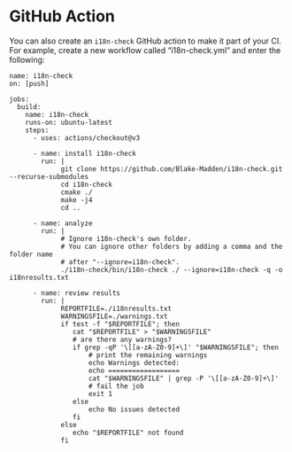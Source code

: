 # GitHub Action

You can also create an `i18n-check` GitHub action to make it part of your CI.
For example, create a new workflow called "i18n-check.yml" and enter the following:

```
name: i18n-check
on: [push]

jobs:
  build:
    name: i18n-check
    runs-on: ubuntu-latest
    steps:
      - uses: actions/checkout@v3

      - name: install i18n-check
        run: |
             git clone https://github.com/Blake-Madden/i18n-check.git --recurse-submodules
             cd i18n-check
             cmake ./
             make -j4
             cd ..

      - name: analyze
        run: |
             # Ignore i18n-check's own folder.
             # You can ignore other folders by adding a comma and the folder name
             # after "--ignore=i18n-check".
             ./i18n-check/bin/i18n-check ./ --ignore=i18n-check -q -o i18nresults.txt

      - name: review results
        run: |
             REPORTFILE=./i18nresults.txt
             WARNINGSFILE=./warnings.txt
             if test -f "$REPORTFILE"; then
                cat "$REPORTFILE" > "$WARNINGSFILE"
                # are there any warnings?
                if grep -qP '\[[a-zA-Z0-9]+\]' "$WARNINGSFILE"; then
                    # print the remaining warnings
                    echo Warnings detected:
                    echo ==================
                    cat "$WARNINGSFILE" | grep -P '\[[a-zA-Z0-9]+\]'
                    # fail the job
                    exit 1
                else
                    echo No issues detected
                fi
             else
                echo "$REPORTFILE" not found
             fi
```
